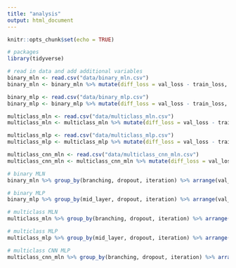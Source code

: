 ```yaml
---
title: "analysis"
output: html_document
---
```


```r
knitr::opts_chunk$set(echo = TRUE)
```

```r
# packages
library(tidyverse)
```

```r
# read in data and add additional variables
binary_mln <- read.csv("data/binary_mln.csv")
binary_mln <- binary_mln %>% mutate(diff_loss = val_loss - train_loss, diff_acc = val_acc - train_acc)

binary_mlp <- read.csv("data/binary_mlp.csv")
binary_mlp <- binary_mlp %>% mutate(diff_loss = val_loss - train_loss, diff_acc = val_acc - train_acc)

multiclass_mln <- read.csv("data/multiclass_mln.csv")
multiclass_mln <- multiclass_mln %>% mutate(diff_loss = val_loss - train_loss, diff_acc = val_acc - train_acc)

multiclass_mlp <- read.csv("data/multiclass_mlp.csv")
multiclass_mlp <- multiclass_mlp %>% mutate(diff_loss = val_loss - train_loss, diff_acc = val_acc - train_acc)

multiclass_cnn_mln <- read.csv("data/multiclass_cnn_mln.csv")
multiclass_cnn_mln <- multiclass_cnn_mln %>% mutate(diff_loss = val_loss - train_loss, diff_acc = val_acc - train_acc)
```

```r
# binary MLN
binary_mln %>% group_by(branching, dropout, iteration) %>% arrange(val_loss) %>% slice_head(n=1) %>% ungroup() %>% group_by(branching, dropout) %>% summarize(n = n(), train_loss = paste(round(mean(train_loss), 2), round(sd(train_loss), 2), sep = " ± "), valid_loss = paste(round(mean(val_loss), 2), round(sd(val_loss), 2), sep = " ± "), diff_loss = paste(round(mean(diff_loss), 2), round(sd(diff_loss), 2), sep = " ± "), train_acc = paste(round(mean(train_acc), 2), round(sd(train_acc), 2), sep = " ± "), valid_acc = paste(round(mean(val_acc), 2), round(sd(val_acc), 2), sep = " ± "), diff_acc = paste(round(mean(diff_acc), 2), round(sd(diff_acc), 2), sep = " ± ")) %>% knitr::kable(caption = "Binary MLN (mnist-49)")

```

```r
# binary MLP
binary_mlp %>% group_by(mid_layer, dropout, iteration) %>% arrange(val_loss) %>% slice_head(n=1) %>% ungroup() %>% group_by(mid_layer, dropout) %>% summarize(n = n(), train_loss = paste(round(mean(train_loss), 2), round(sd(train_loss), 2), sep = " ± "), valid_loss = paste(round(mean(val_loss), 2), round(sd(val_loss), 2), sep = " ± "), diff_loss = paste(round(mean(diff_loss), 2), round(sd(diff_loss), 2), sep = " ± "), train_acc = paste(round(mean(train_acc), 2), round(sd(train_acc), 2), sep = " ± "), valid_acc = paste(round(mean(val_acc), 2), round(sd(val_acc), 2), sep = " ± "), diff_acc = paste(round(mean(diff_acc), 2), round(sd(diff_acc), 2), sep = " ± ")) %>% knitr::kable(caption = "Binary MLP (mnist-49)")

```

```r
# multiclass MLN
multiclass_mln %>% group_by(branching, dropout, iteration) %>% arrange(val_loss) %>% slice_head(n=1) %>% ungroup() %>% group_by(branching, dropout) %>% summarize(n = n(), train_loss = paste(round(mean(train_loss), 2), round(sd(train_loss), 2), sep = " ± "), valid_loss = paste(round(mean(val_loss), 2), round(sd(val_loss), 2), sep = " ± "), diff_loss = paste(round(mean(diff_loss), 2), round(sd(diff_loss), 2), sep = " ± "), train_acc = paste(round(mean(train_acc), 2), round(sd(train_acc), 2), sep = " ± "), valid_acc = paste(round(mean(val_acc), 2), round(sd(val_acc), 2), sep = " ± "), diff_acc = paste(round(mean(diff_acc), 2), round(sd(diff_acc), 2), sep = " ± ")) %>% knitr::kable(caption = "Multiclass MLN (mnist)")

```

```r
# multiclass MLP
multiclass_mlp %>% group_by(mid_layer, dropout, iteration) %>% arrange(val_loss) %>% slice_head(n=1) %>% ungroup() %>% group_by(mid_layer, dropout) %>% summarize(n = n(), train_loss = paste(round(mean(train_loss), 2), round(sd(train_loss), 2), sep = " ± "), valid_loss = paste(round(mean(val_loss), 2), round(sd(val_loss), 2), sep = " ± "), diff_loss = paste(round(mean(diff_loss), 2), round(sd(diff_loss), 2), sep = " ± "), train_acc = paste(round(mean(train_acc), 2), round(sd(train_acc), 2), sep = " ± "), valid_acc = paste(round(mean(val_acc), 2), round(sd(val_acc), 2), sep = " ± "), diff_acc = paste(round(mean(diff_acc), 2), round(sd(diff_acc), 2), sep = " ± ")) %>% knitr::kable(caption = "Multiclass MLP (mnist)")

```


```r
# multiclass CNN MLP
multiclass_cnn_mln %>% group_by(branching, dropout, iteration) %>% arrange(val_loss) %>% slice_head(n=1) %>% ungroup() %>% group_by(branching, dropout) %>% summarize(n = n(), train_loss = paste(round(mean(train_loss), 2), round(sd(train_loss), 2), sep = " ± "), valid_loss = paste(round(mean(val_loss), 2), round(sd(val_loss), 2), sep = " ± "), diff_loss = paste(round(mean(diff_loss), 2), round(sd(diff_loss), 2), sep = " ± "), train_acc = paste(round(mean(train_acc), 2), round(sd(train_acc), 2), sep = " ± "), valid_acc = paste(round(mean(val_acc), 2), round(sd(val_acc), 2), sep = " ± "), diff_acc = paste(round(mean(diff_acc), 2), round(sd(diff_acc), 2), sep = " ± ")) %>% knitr::kable(caption = "Multiclass CNN MLP (mnist)")

```